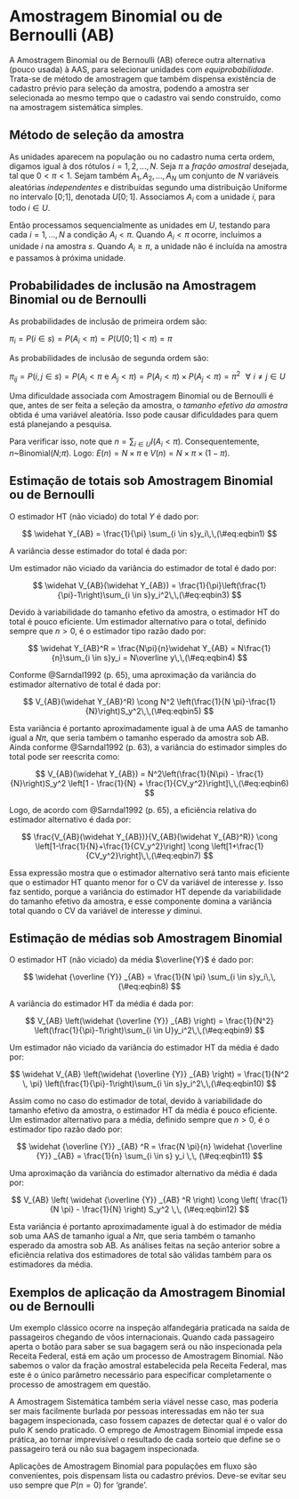 # Amostragem Binomial ou de Bernoulli (AB) {#binom}

A Amostragem Binomial ou de Bernoulli (AB) oferece outra alternativa (pouco usada) à AAS, para selecionar unidades com *equiprobabilidade*. Trata-se de método de amostragem que também dispensa existência de cadastro prévio para seleção da amostra, podendo a amostra ser selecionada ao mesmo tempo que o cadastro vai sendo construído, como na amostragem sistemática simples.

## Método de seleção da amostra

As unidades aparecem na população ou no cadastro numa certa ordem, digamos igual à dos rótulos $i=1,2,...,N$. Seja $\pi$ a *fração amostral* desejada, tal que $0<\pi<1$. Sejam também $A_1, A_2, ..., A_N$ um conjunto de $N$ variáveis aleatórias *independentes* e distribuídas segundo uma distribuição Uniforme no intervalo [0;1], denotada $U[0;1]$. Associamos $A_i$ com a unidade $i$, para todo $i \in U$.

Então processamos sequencialmente as unidades em $U$, testando para cada $i=1,...,N$ a condição $A_i<\pi$. 
Quando $A_i<\pi$ ocorre, incluímos a unidade $i$ na amostra $s$. Quando $A_i≥\pi$, a unidade não é incluída na amostra e passamos à próxima unidade.

## Probabilidades de inclusão na Amostragem Binomial ou de Bernoulli

As probabilidades de inclusão de primeira ordem são:

$\pi_i=P(i \in s)=P(A_i<\pi)=P(U[0;1]<\pi)=\pi$

As probabilidades de inclusão de segunda ordem são:

$\pi_{ij}=P(i,j \in s)=P(A_i<\pi\,\, \textrm{e}\,\,A_j<\pi)=P(A_i<\pi)\times P(A_j<\pi)= \pi^2\,\,\,\,\forall\,\, i \neq j \in U$

Uma dificuldade associada com Amostragem Binomial ou de Bernoulli é que, antes de ser feita a seleção da amostra, o *tamanho efetivo da amostra* obtida é uma variável aleatória. Isso pode causar dificuldades para quem está planejando a pesquisa. 

Para verificar isso, note que $n= \sum_{i \in U}I(A_i<\pi)$. Consequentemente, $n$~Binomial($N$;$\pi$). Logo: $E(n) = N \times \pi$  e $V(n)= N \times \pi \times(1-\pi)$. 

## Estimação de totais sob Amostragem Binomial ou de Bernoulli 

O estimador HT (não viciado) do total $Y$ é dado por: 

$$
\widehat Y_{AB} = \frac{1}{\pi} \sum_{i \in s}y_i\,\,(\#eq:eqbin1)
$$

A variância desse estimador do total é dada por:

\begin{eqnarray}
V_{AB}(\widehat Y_{AB}) & = & \left(\frac{1}{\pi}\right)^2 V(\sum_{i \in U}\delta_iy_i) = \left(\frac{1}{\pi}\right)^2 \sum_{i \in U}V(\delta_i)y_i^2) \\&=&\left(\frac{1}{\pi}\right)^2 \pi(1-\pi)\sum_{i \in U}y_i^2 = \left(\frac{1}{\pi}-1\right)\sum_{i \in U}y_i^2\,\,(\#eq:eqbin2)
\end{eqnarray}

Um estimador não viciado da variância do estimador de total é dado por:

$$
\widehat V_{AB}(\widehat Y_{AB}) = \frac{1}{\pi}\left(\frac{1}{\pi}-1\right)\sum_{i \in s}y_i^2\,\,(\#eq:eqbin3)
$$ 

Devido à variabilidade do tamanho efetivo da amostra, o estimador HT do total é pouco eficiente. Um estimador alternativo para o total, definido sempre que $n>0$, é o estimador tipo razão dado por:

$$
\widehat Y_{AB}^R = \frac{N\pi}{n}\widehat Y_{AB} = N\frac{1}{n}\sum_{i \in s}y_i = N\overline y\,\,(\#eq:eqbin4)
$$ 

Conforme @Sarndal1992 (p. 65), uma aproximação da variância do estimador alternativo de total é dada por:

$$
V_{AB}(\widehat Y_{AB}^R) \cong N^2 \left(\frac{1}{N \pi}-\frac{1}{N}\right)S_y^2\,\,(\#eq:eqbin5)
$$  

Esta variância é portanto aproximadamente igual à de uma AAS de tamanho igual a $N\pi$, que seria também o tamanho esperado da amostra sob AB. Ainda conforme @Sarndal1992 (p. 63), a variância do estimador simples do total pode ser reescrita como:

$$
V_{AB}(\widehat Y_{AB}) = N^2\left(\frac{1}{N\pi} - \frac{1}{N}\right)S_y^2 \left[1 - \frac{1}{N} + \frac{1}{CV_y^2}\right]\,\,(\#eq:eqbin6)
$$   

Logo, de acordo com @Sarndal1992 (p. 65), a eficiência relativa do estimador alternativo é dada por:

$$
\frac{V_{AB}(\widehat Y_{AB})}{V_{AB}(\widehat Y_{AB}^R)} \cong \left[1-\frac{1}{N}+\frac{1}{CV_y^2}\right] \cong \left[1+\frac{1}{CV_y^2}\right]\,\,(\#eq:eqbin7)
$$ 

Essa expressão mostra que o estimador alternativo será tanto mais eficiente que o estimador HT quanto menor for o CV da variável de interesse $y$. Isso faz sentido, porque a variância do estimador HT depende da variabilidade do tamanho efetivo da amostra, e esse componente domina a variância total quando o CV da variável de interesse $y$ diminui.

## Estimação de médias sob Amostragem Binomial 

O estimador HT (não viciado) da média $\overline{Y}$ é dado por: 

$$
\widehat {\overline {Y}} _{AB} = \frac{1}{N \pi} \sum_{i \in s}y_i\,\,(\#eq:eqbin8)
$$

A variância do estimador HT da média é dada por:

$$
V_{AB} \left(\widehat {\overline {Y}} _{AB} \right) =  \frac{1}{N^2} \left(\frac{1}{\pi}-1\right)\sum_{i \in U}y_i^2\,\,(\#eq:eqbin9)
$$

Um estimador não viciado da variância do estimador HT da média é dado por:

$$
\widehat V_{AB} \left(\widehat {\overline {Y}} _{AB} \right) = \frac{1}{N^2 \, \pi} \left(\frac{1}{\pi}-1\right)\sum_{i \in s}y_i^2\,\,(\#eq:eqbin10)
$$ 

Assim como no caso do estimador de total, devido à variabilidade do tamanho efetivo da amostra, o estimador HT da média é pouco eficiente. Um estimador alternativo para a média, definido sempre que $n>0$, é o estimador tipo razão dado por:

$$
\widehat {\overline {Y}} _{AB} ^R = \frac{N \pi}{n} \widehat {\overline {Y}} _{AB} = \frac{1}{n} \sum_{i \in s} y_i \,\, (\#eq:eqbin11)
$$ 

Uma aproximação da variância do estimador alternativo da média é dada por:

$$
V_{AB} \left( \widehat {\overline {Y}} _{AB} ^R \right) \cong \left( \frac{1}{N \pi} - \frac{1}{N} \right) S_y^2 \,\, (\#eq:eqbin12)
$$  

Esta variância é portanto aproximadamente igual à do estimador de média sob uma AAS de tamanho igual a $N\pi$, que seria também o tamanho esperado da amostra sob AB. As análises feitas na seção anterior sobre a eficiência relativa dos estimadores de total são válidas também para os estimadores da média.


## Exemplos de aplicação da Amostragem Binomial ou de Bernoulli 

Um exemplo clássico ocorre na inspeção alfandegária praticada na saída de passageiros chegando de vôos internacionais. Quando cada passageiro aperta o botão para saber se sua bagagem será ou não inspecionada pela Receita Federal, está em ação um processo de Amostragem Binomial. Não sabemos o valor da fração amostral estabelecida pela Receita Federal, mas este é o único parâmetro necessário para especificar completamente o processo de amostragem em questão. 

A Amostragem Sistemática também seria viável nesse caso, mas poderia ser mais facilmente burlada por pessoas interessadas em não ter sua bagagem inspecionada, caso fossem capazes de detectar qual é o valor do pulo $K$ sendo praticado. O emprego de Amostragem Binomial impede essa prática, ao tornar imprevisível o resultado de cada sorteio que define se o passageiro terá ou não sua bagagem inspecionada.

Aplicações de Amostragem Binomial para populações em fluxo são convenientes, pois dispensam lista ou cadastro prévios. Deve-se evitar seu uso sempre que $P(n=0)$ for ‘grande’.




